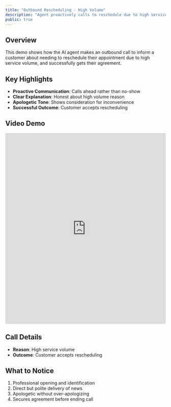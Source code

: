 ```yaml
---
title: "Outbound Rescheduling - High Volume"
description: "Agent proactively calls to reschedule due to high service volume"
public: true
---
```


## Overview

This demo shows how the AI agent makes an outbound call to inform a customer about needing to reschedule their appointment due to high service volume, and successfully gets their agreement.

## Key Highlights

- **Proactive Communication**: Calls ahead rather than no-show
- **Clear Explanation**: Honest about high volume reason
- **Apologetic Tone**: Shows consideration for inconvenience
- **Successful Outcome**: Customer accepts rescheduling

## Video Demo

<iframe
  src="https://share.descript.com/embed/KZzrNdGGBpM"
  width="100%"
  height="600"
  frameBorder="0"
  allowFullScreen
  className="rounded-xl"
></iframe>

## Call Details

- **Reason**: High service volume
- **Outcome**: Customer accepts rescheduling

## What to Notice

1. Professional opening and identification
2. Direct but polite delivery of news
3. Apologetic without over-apologizing
4. Secures agreement before ending call
